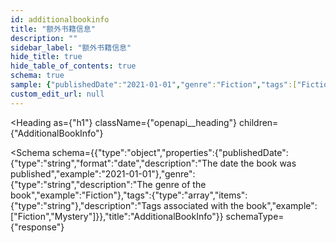 ```yaml
---
id: additionalbookinfo
title: "额外书籍信息"
description: ""
sidebar_label: "额外书籍信息"
hide_title: true
hide_table_of_contents: true
schema: true
sample: {"publishedDate":"2021-01-01","genre":"Fiction","tags":["Fiction","Mystery"]}
custom_edit_url: null
---
```



<Heading
  as={"h1"}
  className={"openapi__heading"}
  children={"AdditionalBookInfo"}
>
</Heading>





<Schema
  schema={{"type":"object","properties":{"publishedDate":{"type":"string","format":"date","description":"The date the book was published","example":"2021-01-01"},"genre":{"type":"string","description":"The genre of the book","example":"Fiction"},"tags":{"type":"array","items":{"type":"string"},"description":"Tags associated with the book","example":["Fiction","Mystery"]}},"title":"AdditionalBookInfo"}}
  schemaType={"response"}
>
  
</Schema>
            